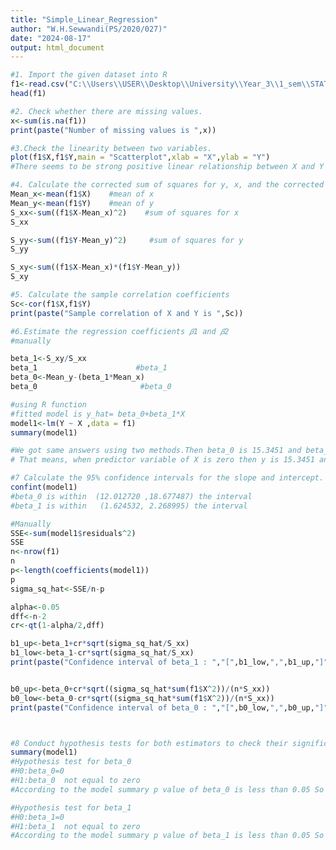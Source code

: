 ---
title: "Simple_Linear_Regression"
author: "W.H.Sewwandi(PS/2020/027)"
date: "2024-08-17"
output: html_document
---

```{r}
#1. Import the given dataset into R
f1<-read.csv("C:\\Users\\USER\\Desktop\\University\\Year_3\\1_sem\\STAT_31631\\data.csv")
head(f1)

#2. Check whether there are missing values.
x<-sum(is.na(f1))
print(paste("Number of missing values is ",x))

#3.Check the linearity between two variables.
plot(f1$X,f1$Y,main = "Scatterplot",xlab = "X",ylab = "Y")
#There seems to be strong positive linear relationship between X and Y

#4. Calculate the corrected sum of squares for y, x, and the corrected sum of cross products for x and y.
Mean_x<-mean(f1$X)    #mean of x
Mean_y<-mean(f1$Y)    #mean of y
S_xx<-sum((f1$X-Mean_x)^2)    #sum of squares for x
S_xx

S_yy<-sum((f1$Y-Mean_y)^2)     #sum of squares for y
S_yy

S_xy<-sum((f1$X-Mean_x)*(f1$Y-Mean_y))
S_xy

#5. Calculate the sample correlation coefficients
Sc<-cor(f1$X,f1$Y)
print(paste("Sample correlation of X and Y is ",Sc))

#6.Estimate the regression coefficients 𝛽1 and 𝛽2
#manually

beta_1<-S_xy/S_xx
beta_1                      #beta_1
beta_0<-Mean_y-(beta_1*Mean_x)
beta_0                       #beta_0

#using R function
#fitted model is y_hat= beta_0+beta_1*X
model1<-lm(Y ~ X ,data = f1)
summary(model1)

#We got same answers using two methods.Then beta_0 is 15.3451 and beta_1 is 1.9468
# That means, when predictor variable of X is zero then y is 15.3451 and when X is increasing by one unit then y increases by 1.9468 units.

#7 Calculate the 95% confidence intervals for the slope and intercept.
confint(model1)
#beta_0 is within  (12.012720 ,18.677487) the interval
#beta_1 is within   (1.624532, 2.268995) the interval

#Manually
SSE<-sum(model1$residuals^2)
SSE
n<-nrow(f1)
n
p<-length(coefficients(model1))
p
sigma_sq_hat<-SSE/n-p

alpha<-0.05
dff<-n-2
cr<-qt(1-alpha/2,dff)

b1_up<-beta_1+cr*sqrt(sigma_sq_hat/S_xx)
b1_low<-beta_1-cr*sqrt(sigma_sq_hat/S_xx)
print(paste("Confidence interval of beta_1 : ","[",b1_low,",",b1_up,"]"))


b0_up<-beta_0+cr*sqrt((sigma_sq_hat*sum(f1$X^2))/(n*S_xx))
b0_low<-beta_0-cr*sqrt((sigma_sq_hat*sum(f1$X^2))/(n*S_xx))
print(paste("Confidence interval of beta_0 : ","[",b0_low,",",b0_up,"]"))



#8 Conduct hypothesis tests for both estimators to check their significance.
summary(model1)
#Hypothesis test for beta_0
#H0:beta_0=0
#H1:beta_0  not equal to zero
#According to the model summary p value of beta_0 is less than 0.05 So we can reject H0 Therefore beta_0 is significant at 5% significance level.

#Hypothesis test for beta_1
#H0:beta_1=0
#H1:beta_1  not equal to zero
#According to the model summary p value of beta_1 is less than 0.05 So we can reject H0 Therefore beta_1 is significant at 5% significance level.









```

